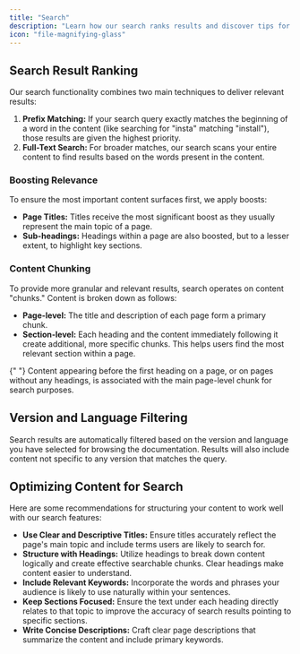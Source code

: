 ```yaml
---
title: "Search"
description: "Learn how our search ranks results and discover tips for structuring your content to improve its discoverability"
icon: "file-magnifying-glass"
---
```


## Search Result Ranking

Our search functionality combines two main techniques to deliver relevant results:

1.  **Prefix Matching:** If your search query exactly matches the beginning of a word in the content (like searching for "insta" matching "install"), those results are given the highest priority.
2.  **Full-Text Search:** For broader matches, our search scans your entire content to find results based on the words present in the content.

### Boosting Relevance

To ensure the most important content surfaces first, we apply boosts:

- **Page Titles:** Titles receive the most significant boost as they usually represent the main topic of a page.
- **Sub-headings:** Headings within a page are also boosted, but to a lesser extent, to highlight key sections.

### Content Chunking

To provide more granular and relevant results, search operates on content "chunks." Content is broken down as follows:

- **Page-level:** The title and description of each page form a primary chunk.
- **Section-level:** Each heading and the content immediately following it create additional, more specific chunks. This helps users find the most relevant section within a page.

<Note>
  {" "}
  Content appearing before the first heading on a page, or on pages without any headings,
  is associated with the main page-level chunk for search purposes.
</Note>

## Version and Language Filtering

Search results are automatically filtered based on the version and language you have selected for browsing the documentation.
Results will also include content not specific to any version that matches the query.

## Optimizing Content for Search

Here are some recommendations for structuring your content to work well with our search features:

- **Use Clear and Descriptive Titles:** Ensure titles accurately reflect the page's main topic and include terms users are likely to search for.
- **Structure with Headings:** Utilize headings to break down content logically and create effective searchable chunks. Clear headings make content easier to understand.
- **Include Relevant Keywords:** Incorporate the words and phrases your audience is likely to use naturally within your sentences.
- **Keep Sections Focused:** Ensure the text under each heading directly relates to that topic to improve the accuracy of search results pointing to specific sections.
- **Write Concise Descriptions:** Craft clear page descriptions that summarize the content and include primary keywords.
